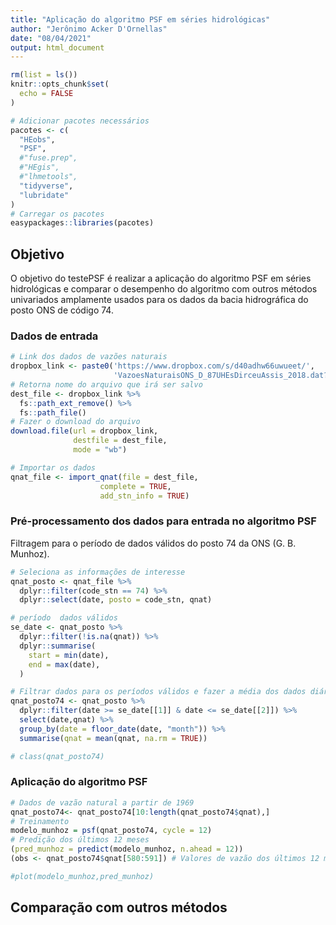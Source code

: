 ```yaml
---
title: "Aplicação do algoritmo PSF em séries hidrológicas"
author: "Jerônimo Acker D'Ornellas"
date: "08/04/2021"
output: html_document
---
```



```r
rm(list = ls())
knitr::opts_chunk$set(
  echo = FALSE
)

# Adicionar pacotes necessários 
pacotes <- c(
  "HEobs",
  "PSF",
  #"fuse.prep",
  #"HEgis",
  #"lhmetools",
  "tidyverse",
  "lubridate"
)
# Carregar os pacotes
easypackages::libraries(pacotes)
```

## Objetivo 

O objetivo do testePSF é realizar a aplicação do algoritmo PSF em séries hidrológicas e comparar o desempenho do algoritmo com outros métodos univariados amplamente usados para os dados da bacia hidrográfica do posto ONS de código 74.

### Dados de entrada

```r
# Link dos dados de vazões naturais
dropbox_link <- paste0('https://www.dropbox.com/s/d40adhw66uwueet/',
                       'VazoesNaturaisONS_D_87UHEsDirceuAssis_2018.dat?dl=1')
# Retorna nome do arquivo que irá ser salvo 
dest_file <- dropbox_link %>% 
  fs::path_ext_remove() %>% 
  fs::path_file()
# Fazer o download do arquivo
download.file(url = dropbox_link, 
              destfile = dest_file,  
              mode = "wb")

# Importar os dados
qnat_file <- import_qnat(file = dest_file,
                    complete = TRUE,
                    add_stn_info = TRUE)
```

### Pré-processamento dos dados para entrada no algoritmo PSF

Filtragem para o período de dados válidos do posto 74 da ONS (G. B. Munhoz).

```r
# Seleciona as informações de interesse
qnat_posto <- qnat_file %>% 
  dplyr::filter(code_stn == 74) %>% 
  dplyr::select(date, posto = code_stn, qnat)

# período  dados válidos
se_date <- qnat_posto %>% 
  dplyr::filter(!is.na(qnat)) %>% 
  dplyr::summarise(
    start = min(date),
    end = max(date),
  )

# Filtrar dados para os períodos válidos e fazer a média dos dados diários
qnat_posto74 <- qnat_posto %>% 
  dplyr::filter(date >= se_date[[1]] & date <= se_date[[2]]) %>% 
  select(date,qnat) %>% 
  group_by(date = floor_date(date, "month")) %>% 
  summarise(qnat = mean(qnat, na.rm = TRUE))

# class(qnat_posto74)
```


### Aplicação do algoritmo PSF

```r
# Dados de vazão natural a partir de 1969
qnat_posto74<- qnat_posto74[10:length(qnat_posto74$qnat),]
# Treinamento
modelo_munhoz = psf(qnat_posto74, cycle = 12) 
# Predição dos últimos 12 meses 
(pred_munhoz = predict(modelo_munhoz, n.ahead = 12))
(obs <- qnat_posto74$qnat[580:591]) # Valores de vazão dos últimos 12 meses

#plot(modelo_munhoz,pred_munhoz)
```
## Comparação com outros métodos 


